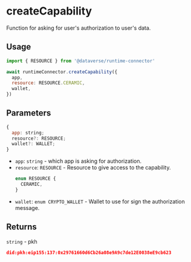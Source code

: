 # createCapability

Function for asking for user's authorization to user's data.

## Usage

```js
import { RESOURCE } from '@dataverse/runtime-connector'

await runtimeConnector.createCapability({
  app,
  resource: RESOURCE.CERAMIC,
  wallet,
})
```

## Parameters
```js
{
  app: string;
  resource?: RESOURCE;
  wallet?: WALLET;
}
```
- `app`: `string` - which app is asking for authorization.
- `resource`: `RESOURCE` - Resource to give access to the capability.
  ```js
  enum RESOURCE {
    CERAMIC,
  }
  ```
- `wallet`: `enum CRYPTO_WALLET` - Wallet to use for sign the authorization message.

## Returns
`string` - pkh
```json
did:pkh:eip155:137:0x29761660d6Cb26a08e9A9c7de12E0038eE9cb623
```
